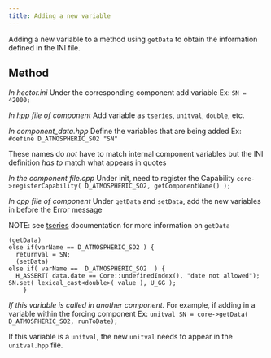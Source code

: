 ```yaml
---
title: Adding a new variable
---
```


Adding a new variable to a method using `getData` to obtain the information defined in the INI file.

Method
---------

_In hector.ini_
Under the corresponding component add variable
	Ex: `SN = 42000;`


_In hpp file of component_ 
Add variable as `tseries`, `unitval`, `double`, etc. 

_In component_data.hpp_
Define the variables that are being added
	Ex: `#define D_ATMOSPHERIC_SO2 "SN"`
	
These names do *not* have to match internal component variables but the INI definition *has to* match what appears in quotes

_In the component file.cpp_
Under init, need to register the Capability
	`core->registerCapability( D_ATMOSPHERIC_SO2, getComponentName() );`

_In cpp file of component_
Under `getData` and `setData`, add the new variables in before the Error message 

NOTE: see [tseries](https://jgcri.github.io/hector/articles/manual/TimeSeries.html) documentation for more information on `getData`

	(getData)
	else if(varName == D_ATMOSPHERIC_SO2 ) {
	  returnval = SN;
	  (setData)
	else if( varName ==  D_ATMOSPHERIC_SO2  ) {
	  H_ASSERT( data.date == Core::undefinedIndex(), "date not allowed");
    SN.set( lexical_cast<double>( value ), U_GG );
        }

_If this variable is called in another component._
For example, if adding in a variable within the forcing component
    Ex: `unitval SN = core->getData( D_ATMOSPHERIC_SO2, runToDate);`

If this variable is a `unitval`, the new `unitval` needs to appear in the `unitval.hpp` file.
